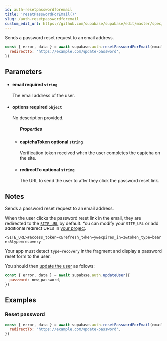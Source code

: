```yaml
---
id: auth-resetpasswordforemail
title: 'resetPasswordForEmail()'
slug: /auth-resetpasswordforemail
custom_edit_url: https://github.com/supabase/supabase/edit/master/spec/supabase_js_v2_legacy.yml
---
```



Sends a password reset request to an email address.

```js
const { error, data } = await supabase.auth.resetPasswordForEmail(email, options: {
  redirectTo: 'https://example.com/update-password',
})
```

## Parameters

<ul className="method-list-group">
  
<li className="method-list-item">
  <h4 className="method-list-item-label">
    <span className="method-list-item-label-name">
      email
    </span>
    <span className="method-list-item-label-badge required">
      required
    </span>
    <span className="method-list-item-validation">
      <code>string</code>
    </span>
  </h4>
  <div class="method-list-item-description">

The email address of the user.

  </div>
  
</li>

<li className="method-list-item">
  <h4 className="method-list-item-label">
    <span className="method-list-item-label-name">
      options
    </span>
    <span className="method-list-item-label-badge required">
      required
    </span>
    <span className="method-list-item-validation">
      <code>object</code>
    </span>
  </h4>
  <div class="method-list-item-description">

No description provided.

  </div>
  
<ul className="method-list-group">
  <h5 class="method-list-title method-list-title-isChild expanded">Properties</h5>

<li className="method-list-item">
  <h4 className="method-list-item-label">
    <span className="method-list-item-label-name">
      captchaToken
    </span>
    <span className="method-list-item-label-badge false">
      optional
    </span>
    <span className="method-list-item-validation">
      <code>string</code>
    </span>
  </h4>
  <div class="method-list-item-description">

Verification token received when the user completes the captcha on the site.

  </div>
  
</li>

<li className="method-list-item">
  <h4 className="method-list-item-label">
    <span className="method-list-item-label-name">
      redirectTo
    </span>
    <span className="method-list-item-label-badge false">
      optional
    </span>
    <span className="method-list-item-validation">
      <code>string</code>
    </span>
  </h4>
  <div class="method-list-item-description">

The URL to send the user to after they click the password reset link.

  </div>
  
</li>

</ul>

</li>

</ul>

## Notes

Sends a password reset request to an email address.

When the user clicks the password reset link in the email, they are redirected to the [`SITE_URL`](https://supabase.com/docs/reference/auth/config#site_url) by default. You can modify your `SITE_URL` or add additional redirect URLs in [your project](https://app.supabase.com/project/_/auth/settings).

`<SITE_URL>#access_token=x&refresh_token=y&expires_in=z&token_type=bearer&type=recovery`

Your app must detect `type=recovery` in the fragment and display a password reset form to the user.

You should then [update the user](/docs/reference/javascript/next/auth-updateuser) as follows:

```js
const { error, data } = await supabase.auth.updateUser({
  password: new_password,
})
```

## Examples

### Reset password

```js
const { error, data } = await supabase.auth.resetPasswordForEmail(email, options: {
  redirectTo: 'https://example.com/update-password',
})
```
